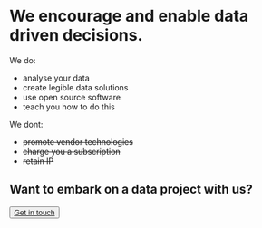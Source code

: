
<body>
<br>

# We encourage and enable data driven decisions.

 We do:
  
  * analyse your data
  * create legible data solutions
  * use open source software
  * teach you how to do this

 We dont:
  
  * ~~promote vendor technologies~~
  * ~~charge you a subscription~~
  * ~~retain IP~~
  
## Want to embark on a data project with us? 
<button>[Get in touch](mailto:roman@legibledata.org,duncan@legibledata.org)</button>

<body>